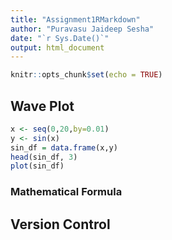 ---
title: "Assignment1RMarkdown"
author: "Puravasu Jaideep Sesha"
date: "`r Sys.Date()`"
output: html_document
---

```{r setup, include=FALSE}
knitr::opts_chunk$set(echo = TRUE)
```

## Wave Plot

```{r wave plot}
x <- seq(0,20,by=0.01)
y <- sin(x)
sin_df = data.frame(x,y)
head(sin_df, 3)
plot(sin_df)
```

### Mathematical Formula
\begin{equation}
\sin^{2}(x) + \cos^{2}(x) = 1
\end{equation}

## Version Control